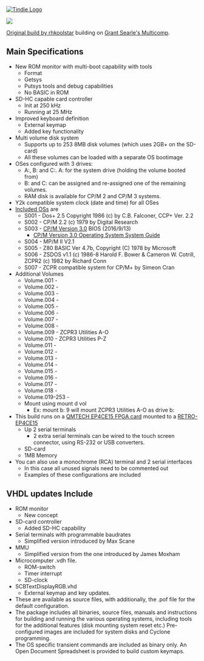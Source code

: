 <a href="https://www.tindie.com/products/land_boards/retrocomputer-fpga-card-pcb-only/" >
<img src="http://land-boards.com/tindie/tindie-larges-v2.png" alt="Tindie Logo">
</img></a> 

<img src="http://land-boards.com/blwiki/images/3/35/RETRO-EP4CE15-P958-720PX.jpg"></img>

[https://www.retrobrewcomputers.org/doku.php?id=builderpages:rhkoolstar:mc-2g-1024 Original build by rhkoolstar] building on  [http://searle.x10host.com/Multicomp/index.html Grant Searle's Multicomp].

== Main Specifications ==

* New ROM monitor with multi-boot capability with tools
** Format
** Getsys
** Putsys tools and debug capabilities
** No BASIC in ROM
* SD-HC capable card controller
** Init at 250 kHz
** Running at 25 MHz
* Improved keyboard definition
** External keymap
** Added key functionality
* Multi volume disk system
** Supports up to 253 8MB disk volumes (which uses 2GB+ on the SD-card)
** All these volumes can be loaded with a separate OS bootimage
* OSes configured with 3 drives: 
** A:, B: and C:. A: for the system drive (holding the volume booted from)
** B: and C: can be assigned and re-assigned one of the remaining volumes. 
** RAM disk is available for CP/M 2 and CP/M 3 systems.
* Y2k compatible system clock (date and time) for all OSes
* [https://retrobrewcomputers.org/lib/exe/fetch.php?media=builderpages:rhkoolstar:mc-2g-1024.zip Included OSs] are
** S001 - Dos+ 2.5  Copyright 1986 (c) by C.B. Falconer, CCP+ Ver. 2.2
** S002 - CP/M 2.2 (c) 1979 by Digital Research
** S003 - [http://www.cpm.z80.de/manuals/cpm3-usr.pdf CP/M Version 3.0] BIOS (2016/9/13)
*** [http://www.cpm.z80.de/manuals/cpm3-sys.pdf CP/M Version 3.0 Operating System System Guide]
** S004 - MP/M II V2.1
** S005 - Z80 BASIC Ver 4.7b, Copyright (C) 1978 by Microsoft
** S006 - ZSDOS v1.1 (c) 1986-8 Harold F. Bower & Cameron W. Cotrill, ZCPR2 (c) 1982 by Richard Conn
** S007 - ZCPR compatible system for CP/M+ by Simeon Cran
* Additional Volumes
** Volume.001 - 
** Volume.002 - 
** Volume.003 - 
** Volume.004 - 
** Volume.005 - 
** Volume.006 - 
** Volume.007 - 
** Volume.008 - 
** Volume.009 - ZCPR3 Utilities A-O
** Volume.010 - ZCPR3 Utilities P-Z
** Volume.011 - 
** Volume.012 - 
** Volume.013 - 
** Volume.014 - 
** Volume.015 - 
** Volume.016 - 
** Volume.017 - 
** Volume.018 - 
** Volume.019-253 - 
** Mount using mount d vol
*** Ex: mount b: 9 will mount ZCPR3 Utilities A-O as drive b:
* This build runs on a [https://www.aliexpress.com/item/32949281189.html?spm=a2g0o.productlist.0.0.23c6239dgIvRTF&algo_pvid=18ecb5a7-9379-4a8d-9987-d234c882a467&algo_expid=18ecb5a7-9379-4a8d-9987-d234c882a467-2&btsid=0b0a555c16163265169281511efa18&ws_ab_test=searchweb0_0,searchweb201602_,searchweb201603_ QMTECH EP4CE15 FPGA card] mounted to a [http://land-boards.com/blwiki/index.php?title=RETRO-EP4CE15 RETRO-EP4CE15]
** Up 2 serial terminals
*** 2 extra serial terminals can be wired to the touch screen connector, using RS-232 or USB converters. 
** SD-card
** 1MB Memory
* You can also use a monochrome (RCA) terminal and 2 serial interfaces
** In this case all unused signals need to be commented out
** Examples of these configurations are included

== VHDL updates Include ==

* ROM monitor
** New concept
* SD-card controller
** Added SD-HC capability
* Serial terminals with programmable baudrates 
** Simplified version introduced by Max Scane
* MMU
** Simplified version from the one introduced by James Moxham
* Microcomputer .vdh file. 
** ROM-switch
** Timer interrupt
** SD-clock
* SCBTextDisplayRGB.vhd
** External keymap and key updates.
* These are available as source files, with additionally, the .pof file for the default configuration.
* The package includes all binaries, source files, manuals and instructions for building and running the various operating systems, including tools for the additional features (disk mounting system reset etc.) Pre-configured images are included for system disks and Cyclone programming. 
* The OS specific transient commands are included as binary only. An Open Document Spreadsheet is provided to build custom keymaps.
